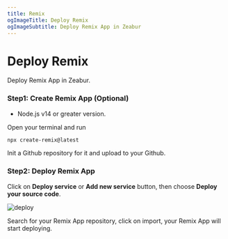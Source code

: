 ```yaml
---
title: Remix
ogImageTitle: Deploy Remix
ogImageSubtitle: Deploy Remix App in Zeabur
---
```


# Deploy Remix

Deploy Remix App in Zeabur.

### Step1: Create Remix App (Optional)

- Node.js v14 or greater version.

Open your terminal and run 
```bash 
npx create-remix@latest
```

Init a Github repository for it and upload to your Github.

### Step2: Deploy Remix App

Click on **Deploy service** or **Add new service** button, then choose **Deploy your source code**.

![deploy](/framework/deploy.png)

Search for your Remix App repository, click on import, your Remix App will start deploying.

